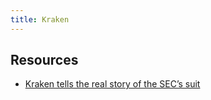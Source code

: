 ```yaml
---
title: Kraken
---
```


## Resources

- [Kraken tells the real story of the SEC's suit](https://twitter.com/DavidLRipley/status/1760829432292405368)